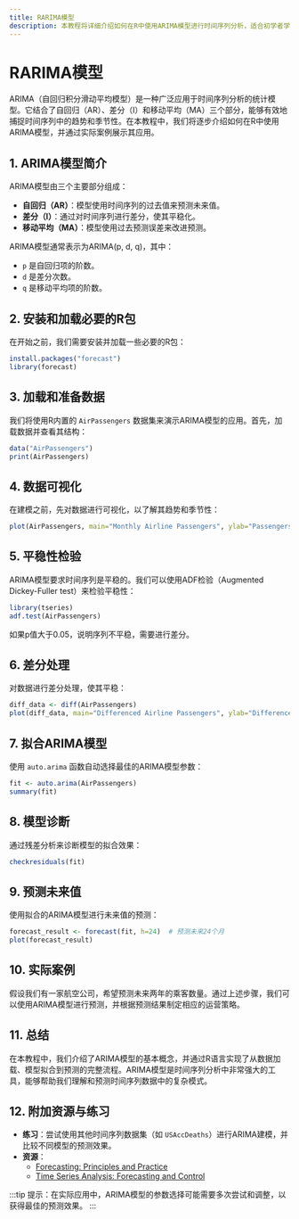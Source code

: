 ```yaml
---
title: RARIMA模型
description: 本教程将详细介绍如何在R中使用ARIMA模型进行时间序列分析，适合初学者学习。
---
```


# RARIMA模型

ARIMA（自回归积分滑动平均模型）是一种广泛应用于时间序列分析的统计模型。它结合了自回归（AR）、差分（I）和移动平均（MA）三个部分，能够有效地捕捉时间序列中的趋势和季节性。在本教程中，我们将逐步介绍如何在R中使用ARIMA模型，并通过实际案例展示其应用。

## 1. ARIMA模型简介

ARIMA模型由三个主要部分组成：

- **自回归（AR）**：模型使用时间序列的过去值来预测未来值。
- **差分（I）**：通过对时间序列进行差分，使其平稳化。
- **移动平均（MA）**：模型使用过去预测误差来改进预测。

ARIMA模型通常表示为ARIMA(p, d, q)，其中：
- `p` 是自回归项的阶数。
- `d` 是差分次数。
- `q` 是移动平均项的阶数。

## 2. 安装和加载必要的R包

在开始之前，我们需要安装并加载一些必要的R包：

```r
install.packages("forecast")
library(forecast)
```

## 3. 加载和准备数据

我们将使用R内置的 `AirPassengers` 数据集来演示ARIMA模型的应用。首先，加载数据并查看其结构：

```r
data("AirPassengers")
print(AirPassengers)
```

## 4. 数据可视化

在建模之前，先对数据进行可视化，以了解其趋势和季节性：

```r
plot(AirPassengers, main="Monthly Airline Passengers", ylab="Passengers (thousands)")
```

## 5. 平稳性检验

ARIMA模型要求时间序列是平稳的。我们可以使用ADF检验（Augmented Dickey-Fuller test）来检验平稳性：

```r
library(tseries)
adf.test(AirPassengers)
```

如果p值大于0.05，说明序列不平稳，需要进行差分。

## 6. 差分处理

对数据进行差分处理，使其平稳：

```r
diff_data <- diff(AirPassengers)
plot(diff_data, main="Differenced Airline Passengers", ylab="Differenced Passengers")
```

## 7. 拟合ARIMA模型

使用 `auto.arima` 函数自动选择最佳的ARIMA模型参数：

```r
fit <- auto.arima(AirPassengers)
summary(fit)
```

## 8. 模型诊断

通过残差分析来诊断模型的拟合效果：

```r
checkresiduals(fit)
```

## 9. 预测未来值

使用拟合的ARIMA模型进行未来值的预测：

```r
forecast_result <- forecast(fit, h=24)  # 预测未来24个月
plot(forecast_result)
```

## 10. 实际案例

假设我们有一家航空公司，希望预测未来两年的乘客数量。通过上述步骤，我们可以使用ARIMA模型进行预测，并根据预测结果制定相应的运营策略。

## 11. 总结

在本教程中，我们介绍了ARIMA模型的基本概念，并通过R语言实现了从数据加载、模型拟合到预测的完整流程。ARIMA模型是时间序列分析中非常强大的工具，能够帮助我们理解和预测时间序列数据中的复杂模式。

## 12. 附加资源与练习

- **练习**：尝试使用其他时间序列数据集（如 `USAccDeaths`）进行ARIMA建模，并比较不同模型的预测效果。
- **资源**：
  - [Forecasting: Principles and Practice](https://otexts.com/fpp2/)
  - [Time Series Analysis: Forecasting and Control](https://www.wiley.com/en-us/Time+Series+Analysis%3A+Forecasting+and+Control%2C+5th+Edition-p-9781118675021)

:::tip
提示：在实际应用中，ARIMA模型的参数选择可能需要多次尝试和调整，以获得最佳的预测效果。
:::